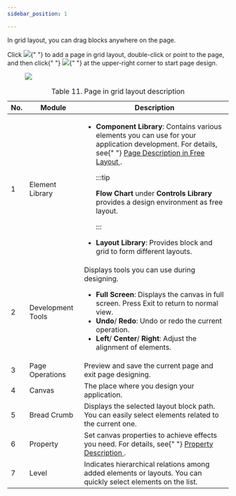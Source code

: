 ```yaml
---
sidebar_position: 1

---
```



<article
  className="nested2"
  aria-labelledby="unique_1533302015__title_hvm_cvv_35b"
  id="unique_1533302015"
>

<div>
    <section className="section">
      <p>In grid layout, you can drag blocks anywhere on the page.</p>
    </section>
  </div>
  <article
    className="nested3"
    aria-labelledby="designing_a_page_in_grid_layout__title_c3r_1hv_35b"
    id="designing_a_page_in_grid_layout"
  >

<div>
      <section
        className="section"
        id="designing_a_page_in_grid_layout__context_z1x_hkr_j5b"
      >
        Click
        <img
          id="designing_a_page_in_grid_layout__image_nds_tpy_j5b"
          src="https://wordpressfreezonex.oss-cn-hangzhou.aliyuncs.com/appDesign/Snap1.png"
        />{" "}
        to add a page in grid layout, double-click or point to the page, and
        then click{" "}
        <img
          id="designing_a_page_in_grid_layout__image_p54_gdv_35b"
          src="https://wordpressfreezonex.oss-cn-hangzhou.aliyuncs.com/appDesign/Snap9.png"
        />{" "}
        at the upper-right corner to start page design.
        <figure
          className="fignone"
          id="designing_a_page_in_grid_layout__fig_yfh_jdv_35b"
        >
          <img
            id="designing_a_page_in_grid_layout__image_zfh_jdv_35b"
            src="https://wordpressfreezonex.oss-cn-hangzhou.aliyuncs.com/appDesign/32.png"
          />
        </figure>
        <table
          id="designing_a_page_in_grid_layout__table_trl_2kv_35b"
          className="frame-all"
        >
          <caption>
            <span className="table--title-label">Table 11. </span>
            <span id="designing_a_page_in_grid_layout__title_url_2kv_35b">
              Page in grid layout description
            </span>
          </caption>
          <colgroup>
            <col style={{ width: "10.84598698481562%" }} />
            <col style={{ width: "18.438177874186554%" }} />
            <col style={{ width: "70.71583514099784%" }} />
          </colgroup>
          <thead>
            <tr>
              <th id="designing_a_page_in_grid_layout__table_trl_2kv_35b__entry__1">
                No.
              </th>
              <th id="designing_a_page_in_grid_layout__table_trl_2kv_35b__entry__2">
                Module
              </th>
              <th id="designing_a_page_in_grid_layout__table_trl_2kv_35b__entry__3">
                Description
              </th>
            </tr>
          </thead>
          <tbody>
            <tr>
              <td headers="designing_a_page_in_grid_layout__table_trl_2kv_35b__entry__1">
                1
              </td>
              <td headers="designing_a_page_in_grid_layout__table_trl_2kv_35b__entry__2">
                Element Library
              </td>
              <td headers="designing_a_page_in_grid_layout__table_trl_2kv_35b__entry__3">
                <ul id="designing_a_page_in_grid_layout__ul_wcm_tmv_35b">
                  <li>
                    <strong>Component Library</strong>: Contains various
                    elements you can use for your application development. For
                    details, see{" "}
                    <a href="application_creation.html#designing_a_page_in_free_layout__title_bb2_zgv_35b">
                      Page Description in Free Layout
                    </a>
                    .


:::tip

<strong>Flow Chart</strong> under <strong>Controls Library</strong> provides a design environment as free layout.

:::

</li>
                  <li>
                    <strong>Layout Library</strong>: Provides block and grid to
                    form different layouts.
                  </li>
                </ul>
              </td>
            </tr>
            <tr>
              <td headers="designing_a_page_in_grid_layout__table_trl_2kv_35b__entry__1">
                2
              </td>
              <td headers="designing_a_page_in_grid_layout__table_trl_2kv_35b__entry__2">
                Development Tools
              </td>
              <td headers="designing_a_page_in_grid_layout__table_trl_2kv_35b__entry__3">
                Displays tools you can use during designing.
                <ul id="designing_a_page_in_grid_layout__ul_wzw_szy_j5b">
                  <li>
                    <strong>Full Screen</strong>: Displays the
                    canvas in full screen. Press Exit to return to normal view.
                  </li>
                  <li>
                    <strong>Undo</strong>/
                    <strong>Redo</strong>: Undo or redo the
                    current operation.
                  </li>
                  <li>
                    <strong>Left</strong>/
                    <strong>Center</strong>/
                    <strong>Right</strong>: Adjust the
                    alignment of elements.
                  </li>
                </ul>
              </td>
            </tr>
            <tr>
              <td headers="designing_a_page_in_grid_layout__table_trl_2kv_35b__entry__1">
                3
              </td>
              <td headers="designing_a_page_in_grid_layout__table_trl_2kv_35b__entry__2">
                Page Operations
              </td>
              <td headers="designing_a_page_in_grid_layout__table_trl_2kv_35b__entry__3">
                Preview and save the current page and exit page designing.
              </td>
            </tr>
            <tr>
              <td headers="designing_a_page_in_grid_layout__table_trl_2kv_35b__entry__1">
                4
              </td>
              <td headers="designing_a_page_in_grid_layout__table_trl_2kv_35b__entry__2">
                Canvas
              </td>
              <td headers="designing_a_page_in_grid_layout__table_trl_2kv_35b__entry__3">
                The place where you design your application.
              </td>
            </tr>
            <tr>
              <td headers="designing_a_page_in_grid_layout__table_trl_2kv_35b__entry__1">
                5
              </td>
              <td headers="designing_a_page_in_grid_layout__table_trl_2kv_35b__entry__2">
                Bread Crumb
              </td>
              <td headers="designing_a_page_in_grid_layout__table_trl_2kv_35b__entry__3">
                Displays the selected layout block path. You can easily select
                elements related to the current one.
              </td>
            </tr>
            <tr>
              <td headers="designing_a_page_in_grid_layout__table_trl_2kv_35b__entry__1">
                6
              </td>
              <td headers="designing_a_page_in_grid_layout__table_trl_2kv_35b__entry__2">
                Property
              </td>
              <td headers="designing_a_page_in_grid_layout__table_trl_2kv_35b__entry__3">
                Set canvas properties to achieve effects you need. For details,
                see{" "}
                <a href="application_creation.html#unique_2102912853">
                  Property Description
                </a>
                .
              </td>
            </tr>
            <tr>
              <td headers="designing_a_page_in_grid_layout__table_trl_2kv_35b__entry__1">
                7
              </td>
              <td headers="designing_a_page_in_grid_layout__table_trl_2kv_35b__entry__2">
                Level
              </td>
              <td headers="designing_a_page_in_grid_layout__table_trl_2kv_35b__entry__3">
                Indicates hierarchical relations among added elements or
                layouts. You can quickly select elements on the list.
              </td>
            </tr>
          </tbody>
        </table>
      </section>
    </div>
  </article>
</article>
